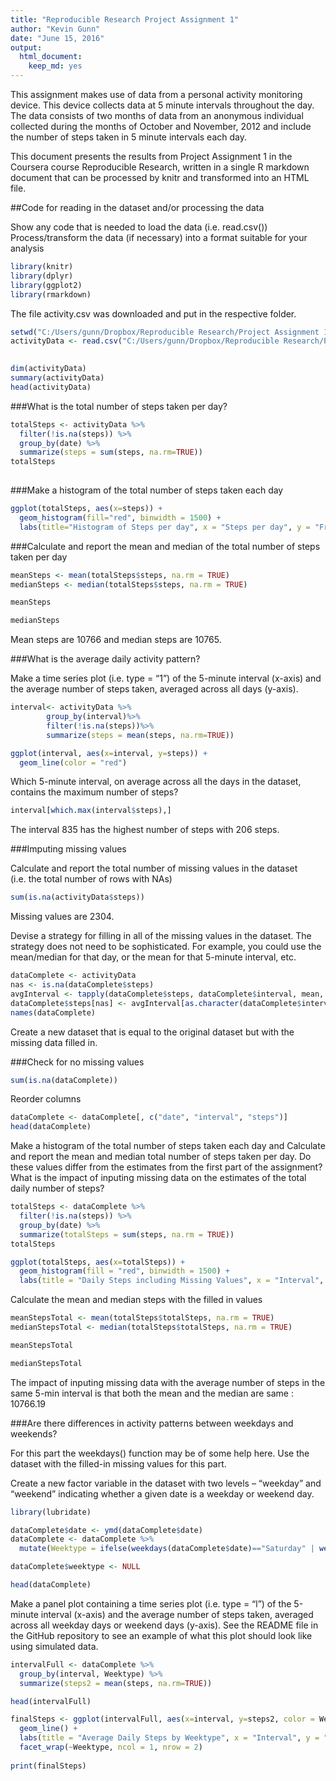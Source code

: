 ---
title: "Reproducible Research Project Assignment 1"
author: "Kevin Gunn"
date: "June 15, 2016"
output: 
  html_document: 
    keep_md: yes
---

This assignment makes use of data from a personal activity monitoring device. This device collects data at 5 minute intervals throughout the day. The data consists of two months of data from an anonymous individual collected during the months of October and November, 2012 and include the number of steps taken in 5 minute intervals each day.

This document presents the results from Project Assignment 1 in the Coursera course Reproducible Research, written in a single R markdown document that can be processed by knitr and transformed into an HTML file.

##Code for reading in the dataset and/or processing the data

Show any code that is needed to load the data (i.e. read.csv())
Process/transform the data (if necessary) into a format suitable for your analysis

```{r}
library(knitr)
library(dplyr)
library(ggplot2)
library(rmarkdown)

```

The file activity.csv was downloaded and put in the respective folder.
```{r}
setwd("C:/Users/gunn/Dropbox/Reproducible Research/Project Assignment 1")
activityData <- read.csv("C:/Users/gunn/Dropbox/Reproducible Research/Project Assignment 1/activity.csv")
 

dim(activityData)
summary(activityData)
head(activityData)

```


###What is the total number of steps taken per day?

```{r}
totalSteps <- activityData %>%
  filter(!is.na(steps)) %>%
  group_by(date) %>%
  summarize(steps = sum(steps, na.rm=TRUE))
totalSteps
  
```

###Make a histogram of the total number of steps taken each day

```{r}
ggplot(totalSteps, aes(x=steps)) +
  geom_histogram(fill="red", binwidth = 1500) +
  labs(title="Histogram of Steps per day", x = "Steps per day", y = "Frequency")

```

###Calculate and report the mean and median of the total number of steps taken per day

```{r}
meanSteps <- mean(totalSteps$steps, na.rm = TRUE)
medianSteps <- median(totalSteps$steps, na.rm = TRUE)

meanSteps

medianSteps
```
Mean steps are 10766 and median steps are 10765.

###What is the average daily activity pattern?

Make a time series plot (i.e. type = "1") of the 5-minute interval (x-axis) and the average number of steps taken, averaged across all days (y-axis). 

```{r}
interval<- activityData %>%
        group_by(interval)%>%
        filter(!is.na(steps))%>%
        summarize(steps = mean(steps, na.rm=TRUE))

ggplot(interval, aes(x=interval, y=steps)) +
  geom_line(color = "red")

```
Which 5-minute interval, on average across all the days in the dataset, contains the maximum number of steps?

```{r}
interval[which.max(interval$steps),]
```

The interval 835 has the highest number of steps with 206 steps.

###Imputing missing values

Calculate and report the total number of missing values in the dataset (i.e. the total number of rows with NAs)

```{r}
sum(is.na(activityData$steps))
```
Missing values are 2304.


Devise a strategy for filling in all of the missing values in the dataset. The strategy does not need to be sophisticated. For example, you could use the mean/median for that day, or the mean for that 5-minute interval, etc. 

```{r}
dataComplete <- activityData
nas <- is.na(dataComplete$steps)
avgInterval <- tapply(dataComplete$steps, dataComplete$interval, mean, na.rm=TRUE, simplify=TRUE)
dataComplete$steps[nas] <- avgInterval[as.character(dataComplete$interval[nas])]
names(dataComplete)
```

Create a new dataset that is equal to the original dataset but with the missing data filled in.

###Check for no missing values
```{r}
sum(is.na(dataComplete))
```
Reorder columns
```{r}

dataComplete <- dataComplete[, c("date", "interval", "steps")]
head(dataComplete)
```


Make a histogram of the total number of steps taken each day and Calculate and report the mean and median total number of steps taken per day. Do these values differ from the estimates from the first part of the assignment? What is the impact of inputing missing data on the estimates of the total daily number of steps?

```{r}
totalSteps <- dataComplete %>%
  filter(!is.na(steps)) %>%
  group_by(date) %>%
  summarize(totalSteps = sum(steps, na.rm = TRUE))
totalSteps

ggplot(totalSteps, aes(x=totalSteps)) +
  geom_histogram(fill = "red", binwidth = 1500) +
  labs(title = "Daily Steps including Missing Values", x = "Interval", y = "Number of Steps")

```
Calculate the mean and median steps with the filled in values

```{r}
meanStepsTotal <- mean(totalSteps$totalSteps, na.rm = TRUE)
medianStepsTotal <- median(totalSteps$totalSteps, na.rm = TRUE)

meanStepsTotal

medianStepsTotal
```

The impact of inputing missing data with the average number of steps in the same 5-min interval is that both the mean and the median are same : 10766.19

###Are there differences in activity patterns between weekdays and weekends?

For this part the weekdays() function may be of some help here. Use the dataset with the filled-in missing values for this part.

Create a new factor variable in the dataset with two levels – “weekday” and “weekend” indicating whether a given date is a weekday or weekend day.

```{r}
library(lubridate)

dataComplete$date <- ymd(dataComplete$date)
dataComplete <- dataComplete %>%
  mutate(Weektype = ifelse(weekdays(dataComplete$date)=="Saturday" | weekdays(dataComplete$date)=="Sunday", "Weekend", "Weekday"))

dataComplete$weektype <- NULL

head(dataComplete)

```
Make a panel plot containing a time series plot (i.e. type = "l") of the 5-minute interval (x-axis) and the average number of steps taken, averaged across all weekday days or weekend days (y-axis). See the README file in the GitHub repository to see an example of what this plot should look like using simulated data.

```{r}
intervalFull <- dataComplete %>%
  group_by(interval, Weektype) %>%
  summarize(steps2 = mean(steps, na.rm=TRUE))

head(intervalFull)

finalSteps <- ggplot(intervalFull, aes(x=interval, y=steps2, color = Weektype)) +
  geom_line() +
  labs(title = "Average Daily Steps by Weektype", x = "Interval", y = "Number of Steps") +
  facet_wrap(~Weektype, ncol = 1, nrow = 2)
             
print(finalSteps)

```

